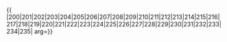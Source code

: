 {{ {{{1|PRC admin/showlist}}}
|200|201|202|203|204|205|206|207|208|209|210|211|212|213|214|215|216|217|218|219|220|221|222|223|224|225|226|227|228|229|230|231|232|233|234|235|
arg={{{arg|}}}}}